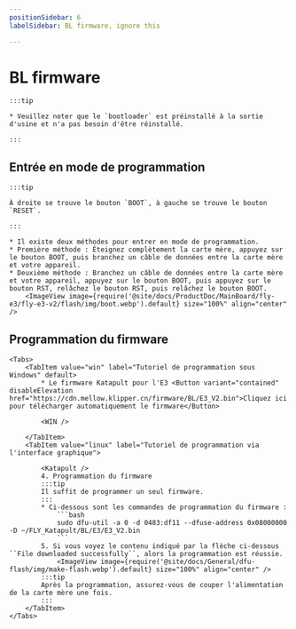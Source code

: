 ```yaml
---
positionSidebar: 6
labelSidebar: BL firmware, ignore this

---
```



# BL firmware

    :::tip

    * Veuillez noter que le `bootloader` est préinstallé à la sortie d'usine et n'a pas besoin d'être réinstallé.

    :::

## Entrée en mode de programmation

    :::tip

    À droite se trouve le bouton `BOOT`, à gauche se trouve le bouton `RESET`.

    :::

    * Il existe deux méthodes pour entrer en mode de programmation.
    * Première méthode : Éteignez complètement la carte mère, appuyez sur le bouton BOOT, puis branchez un câble de données entre la carte mère et votre appareil.
    * Deuxième méthode : Branchez un câble de données entre la carte mère et votre appareil, appuyez sur le bouton BOOT, puis appuyez sur le bouton RST, relâchez le bouton RST, puis relâchez le bouton BOOT.
        <ImageView image={require('@site/docs/ProductDoc/MainBoard/fly-e3/fly-e3-v2/flash/img/boot.webp').default} size="100%" align="center" />

## Programmation du firmware
    <Tabs>
        <TabItem value="win" label="Tutoriel de programmation sous Windows" default>
            * Le firmware Katapult pour l'E3 <Button variant="contained" disableElevation href="https://cdn.mellow.klipper.cn/firmware/BL/E3_V2.bin">Cliquez ici pour télécharger automatiquement le firmware</Button>

            <WIN />

        </TabItem>
        <TabItem value="linux" label="Tutoriel de programmation via l'interface graphique">
            
            <Katapult />
            4. Programmation du firmware
            :::tip
            Il suffit de programmer un seul firmware.
            :::
            * Ci-dessous sont les commandes de programmation du firmware :
                ```bash
                sudo dfu-util -a 0 -d 0483:df11 --dfuse-address 0x08000000 -D ~/FLY_Katapult/BL/E3/E3_V2.bin
                ```
            5. Si vous voyez le contenu indiqué par la flèche ci-dessous ``File downloaded successfully``, alors la programmation est réussie.
                <ImageView image={require('@site/docs/General/dfu-flash/img/make-flash.webp').default} size="100%" align="center" />
            :::tip
            Après la programmation, assurez-vous de couper l'alimentation de la carte mère une fois.
            :::
        </TabItem>
    </Tabs>